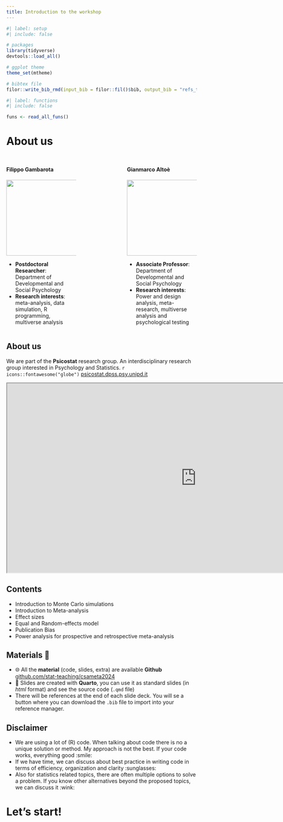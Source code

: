 ```yaml
---
title: Introduction to the workshop
---
```


```r
#| label: setup
#| include: false

# packages
library(tidyverse)
devtools::load_all()

# ggplot theme
theme_set(mtheme)

# bibtex file
filor::write_bib_rmd(input_bib = filor::fil()$bib, output_bib = "refs_to_download.bib")
```

```r
#| label: functions
#| include: false

funs <- read_all_funs()
```

# About us {.section}

##

:::: {.columns}
::: {.column width='40%'}

#### Filippo Gambarota {.center}

![](img/fg.jpg){width=200 fig-align="center"}

- **Postdoctoral Researcher**: Department of Developmental and Social Psychology
- **Research interests**: meta-analysis, data simulation, R programming, multiverse analysis

:::
::: {.column width='20%'}
:::
::: {.column width='40%'}

#### Gianmarco Altoè

![](img/ga.png){width=200 fig-align="center"}

- **Associate Professor**: Department of Developmental and Social Psychology
- **Research interests**: Power and design analysis, meta-research, multiverse analysis and psychological testing


:::
::::

## About us {.about}

We are part of the **Psicostat** research group. An interdisciplinary research group interested in Psychology and Statistics. `r icons::fontawesome("globe")` [psicostat.dpss.psy.unipd.it](https://psicostat.dpss.psy.unipd.it/)

<center>
<iframe src="https://psicostat.dpss.psy.unipd.it/" style="width:1000px; height:500px"></iframe>
</center>

## Contents

- Introduction to Monte Carlo simulations
- Introduction to Meta-analysis
- Effect sizes
- Equal and Random-effects model
- Publication Bias
- Power analysis for prospective and retrospective meta-analysis

## Materials 📘

- 🌐 All the **material** (code, slides, extra) are available **Github** [github.com/stat-teaching/csameta2024](https://github.com/stat-teaching/csameta2024) 
- 📝 Slides are created with **Quarto**, you can use it as standard slides (in *html* format) and see the source code (`.qmd` file)
- There will be references at the end of each slide deck. You will se a button where you can download the `.bib` file to import into your reference manager.

## Disclaimer

- We are using a lot of (R) code. When talking about code there is no a unique solution or method. My approach is not the best. If your code works, everything good :smile:
- If we have time, we can discuss about best practice in writing code in terms of efficiency, organization and clarity :sunglasses:
- Also for statistics related topics, there are often multiple options to solve a problem. If you know other alternatives beyond the proposed topics, we can discuss it :wink:

# Let's start! {.section}